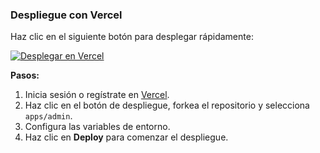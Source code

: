 ### Despliegue con Vercel

Haz clic en el siguiente botón para desplegar rápidamente:

[![Desplegar en Vercel](https://vercel.com/button)](https://vercel.com/new/clone?demo-description=PPanel%20es%20una%20herramienta%20de%20panel%20proxy%20abierto%20pura%2C%20profesional%20y%20perfecta%2C%20diseñada%20para%20ser%20tu%20opción%20ideal%20para%20el%20aprendizaje%20y%20el%20uso%20práctico&demo-image=https%3A%2F%2Furlscan.io%2Fliveshot%2F%3Fwidth%3D1920%26height%3D1080%26url%3Dhttps%3A%2F%2Fadmin.ppanel.dev&demo-title=PPanel%20Admin%20Web&demo-url=https%3A%2F%2Fadmin.ppanel.dev%2F&from=.&project-name=ppanel-admin-web&repository-name=ppanel-web&repository-url=https%3A%2F%2Fgithub.com%2Fperfect-panel%2Fppanel-web&root-directory=apps%2Fadmin&skippable-integrations=1)

**Pasos:**

1. Inicia sesión o regístrate en [Vercel](https://vercel.com/).
2. Haz clic en el botón de despliegue, forkea el repositorio y selecciona `apps/admin`.
3. Configura las variables de entorno.
4. Haz clic en **Deploy** para comenzar el despliegue.



<Giscus />
